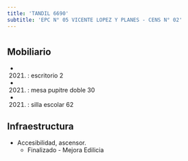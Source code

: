```yaml
---
title: 'TANDIL 6690'
subtitle: 'EPC N° 05 VICENTE LOPEZ Y PLANES - CENS N° 02'
---
```


#


## Mobiliario

*  (2021) : escritorio 2 

*  (2021) : mesa pupitre doble 30 

*  (2021) : silla escolar 62 



## Infraestructura

* Accesibilidad, ascensor. 
    + Finalizado - Mejora Edilicia 




